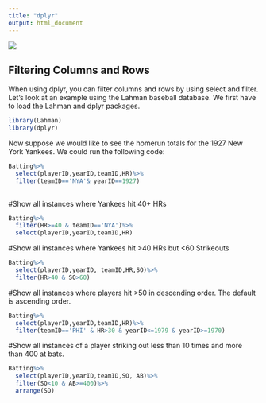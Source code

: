 ```yaml
---
title: "dplyr"
output: html_document
---
```

![](MyPic.jpg)

## Filtering Columns and Rows

When using dplyr, you can filter columns and rows by using select and filter.  Let's look at an example using the Lahman baseball database. We first have to load the Lahman and dplyr packages.

```r
library(Lahman)
library(dplyr)
```
Now suppose we would like to see the homerun totals for the 1927 New York Yankees.  We could run the following code:
```r
Batting%>%
  select(playerID,yearID,teamID,HR)%>%
  filter(teamID=='NYA'& yearID==1927)
 
```
#Show all instances where Yankees hit 40+ HRs
```r

Batting%>%
  filter(HR>=40 & teamID=='NYA')%>%
  select(playerID,yearID,teamID,HR)
```


#Show all instances where Yankees hit >40 HRs but <60 Strikeouts
```r

Batting%>%
  select(playerID,yearID, teamID,HR,SO)%>%
  filter(HR>40 & SO>60)
```

  
#Show all instances where players hit >50 in descending order.  The default is ascending order.
```r

Batting%>%
  select(playerID,yearID,teamID,HR)%>%
  filter(teamID=='PHI' & HR>30 & yearID<=1979 & yearID>=1970)
```

  
#Show all instances of a player striking out less than 10 times and more than 400 at bats.

```r
Batting%>%
  select(playerID,yearID,teamID,SO, AB)%>%
  filter(SO<10 & AB>=400)%>%
  arrange(SO)
```




